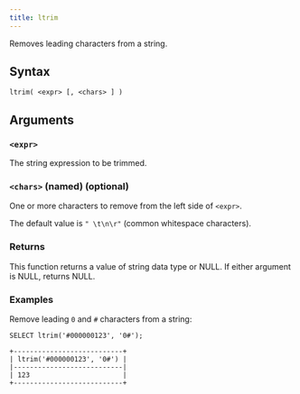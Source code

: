 ```yaml
---
title: ltrim
---
```


Removes leading characters from a string.

## Syntax

```scopeql
ltrim( <expr> [, <chars> ] )
```

## Arguments

### `<expr>`

The string expression to be trimmed.

### `<chars>` (named) (optional)

One or more characters to remove from the left side of `<expr>`.

The default value is `" \t\n\r"` (common whitespace characters).

### Returns

This function returns a value of string data type or NULL. If either argument is NULL, returns NULL.

### Examples

Remove leading `0` and `#` characters from a string:

```scopeql
SELECT ltrim('#000000123', '0#');
```

```
+---------------------------+
| ltrim('#000000123', '0#') |
|---------------------------|
| 123                       |
+---------------------------+
```
